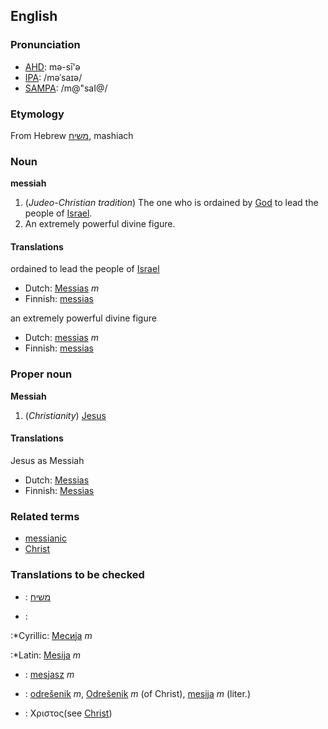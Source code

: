 ==English==
===Pronunciation===
*[[w:AHD|AHD]]: mə-sī'ə
*[[w:IPA|IPA]]: /məˈsaɪə/
*[[w:SAMPA|SAMPA]]: /m@"saI@/

===Etymology===
From Hebrew [[משיח]], mashiach

===Noun===
'''messiah'''

#(''Judeo-Christian tradition'')  The one who is ordained by [[God]] to lead the people of [[Israel]].
# An extremely powerful divine figure.

====Translations====
;ordained to lead the people of [[Israel]]
{{top}}
*Dutch: [[Messias]] ''m''
*Finnish: [[messias]]
{{mid}}
{{bottom}}

;an extremely powerful divine figure
{{top}}
*Dutch: [[messias]] ''m''
*Finnish: [[messias]]
{{mid}}
{{bottom}}

===Proper noun===
'''Messiah'''
#(''Christianity'') [[Jesus]]

====Translations====
;Jesus as Messiah
{{top}}
*Dutch: [[Messias]]
*Finnish: [[Messias]]
{{mid}}
{{bottom}}

===Related terms===
*[[messianic]]
*[[Christ]]

===Translations to be checked===
{{checktrans}}
*{{ttbc|Hebrew}}: [[משיח]]
*{{ttbc|Serbian}}:
:*Cyrillic: [[Месија]] ''m''
:*Latin: [[Mesija]] ''m''
*{{ttbc|Polish}}: [[mesjasz]] ''m''
*{{ttbc|Slovene}}: [[odrešenik]] ''m'', [[Odrešenik]] ''m'' (of Christ), [[mesija]] ''m'' (liter.)
*{{ttbc|Koine Greek}}: Χριστος(see [[Christ]])